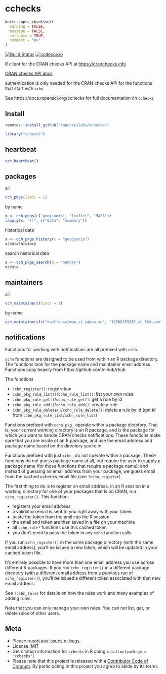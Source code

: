 cchecks
=======

```r
knitr::opts_chunk$set(
  warning = FALSE,
  message = FALSE,
  collapse = TRUE,
  comment = "#>"
)
```

[![Build Status](https://travis-ci.com/ropenscilabs/cchecks.svg?branch=master)](https://travis-ci.com/ropenscilabs/cchecks)
[![codecov.io](https://codecov.io/github/ropenscilabs/cchecks/coverage.svg?branch=master)](https://codecov.io/github/ropenscilabs/cchecks?branch=master)

R client for the CRAN checks API at <https://cranchecks.info>

[CRAN checks API docs][docs]

authentication is only needed for the CRAN checks API for the functions that start with `cchn`

See https://docs.ropensci.org/cchecks for full documentation on `cchecks`

## Install

```r
remotes::install_github("ropenscilabs/cchecks")
```

```r
library("cchecks")
```

## heartbeat

```r
cch_heartbeat()
```

## packages

all

```r
cch_pkgs(limit = 1)
```

by name

```r
x <- cch_pkgs(c("geojsonio", "leaflet", "MASS"))
lapply(x, "[[", c("data", "summary"))
```

historical data

```r
x <- cch_pkgs_history(x = "geojsonio")
x$data$history
```

search historical data

```r
x <- cch_pkgs_search(q = "memory")
x$data
```

## maintainers

all

```r
cch_maintainers(limit = 1)
```

by name

```r
cch_maintainers(c("maelle.salmon_at_yahoo.se", "13268259225_at_163.com"))
```

## notifications

Functions for working with notifications are all prefixed with `cchn`. 

`cchn` functions are designed to be used from within an R package directory. The functions
look for the package name and maintainer email address. Functions copy heavily from 
https://github.com/r-hub/rhub

The functions

- `cchn_register()`: registration
- `cchn_pkg_rule_list()`/`cchn_rule_list()`: list your own rules
- `cchn_pkg_rule_get()`/`cchn_rule_get()`: get a rule by id
- `cchn_pkg_rule_add()`/`cchn_rule_add()`: create a rule
- `cchn_pkg_rule_delete()`/`cchn_rule_delete()`: delete a rule by id (get id from `cchn_pkg_rule_list`/`cchn_rule_list`)

Functions prefixed with `cchn_pkg_` operate within a package 
directory. That is, your current working directory is an R
package, and is the package for which you want to handle CRAN checks 
notifications. These functions make sure that you are inside of 
an R package, and use the email address and package name based
on the directory you're in.

Functions prefixed with just `cchn_` do not operate within a package.
These functions do not guess package name at all, but require the user
to supply a package name (for those functions that require a package name);
and instead of guessing an email address from your package, we guess email
from the cached cchecks email file (see `?cchn_register`).

The first thing to do is to register an email address. In an R session in a working directory for 
one of your packages that is on CRAN, run `cchn_register()`. This function:

- registers your email address
- a validation email is sent to you right away with your token
- paste the token from the amil into the R session
- the email and token are then saved in a file on your machine
- all `cchn_rule*` functions use this cached token
- you don't need to pass the token in any `cchn` function calls

If you run `cchn_register()` in the same package directory (with the same email address), 
you'll be issued a new token, which will be updated in your cached token file.

It's entirely possible to have more than one email address you use across different R packages. 
If you run `cchn_register()` in a different package directory (with a different email address
from a previous run of `cchn_register()`), you'll be issued a different token associated 
with that new email address.

See `?cchn_rules` for details on how the rules work and many examples of adding rules.

Note that you can only manage your own rules. You can not list, get, or delete rules 
of other users.

## Meta

* Please [report any issues or bugs](https://github.com/ropenscilabs/cchecks/issues).
* License: MIT
* Get citation information for `cchecks` in R doing `citation(package = 'cchecks')`
* Please note that this project is released with a [Contributor Code of Conduct][coc]. By participating in this project you agree to abide by its terms.

[docs]: https://cranchecks.info/docs
[coc]: https://github.com/ropenscilabs/cchecks/blob/master/CODE_OF_CONDUCT.md
